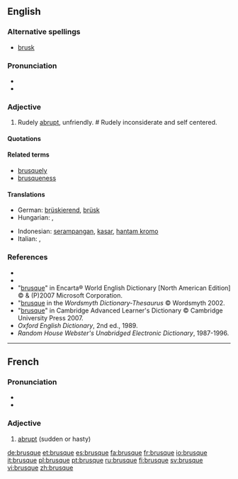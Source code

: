 ==English==

===Alternative spellings===
* [[brusk]]

===Pronunciation===
* {{IPA|/bru:sk/}}
* {{audio|en-us-brusque.ogg|Audio (US)}}

===Adjective===
{{en-adj|brusqu|er|more}}

# Rudely [[abrupt]], unfriendly. # Rudely inconsiderate and self centered.

====Quotations====
{{seeCites}}

====Related terms====
* [[brusquely]]
* [[brusqueness]]

====Translations====
{{trans-top|rudely abrupt, unfriendly}}
* German: [[brüskierend]], [[brüsk]]
* Hungarian: {{t|hu|nyers}}, {{t+|hu|durva}}
{{trans-mid}}
* Indonesian: [[serampangan]], [[kasar]], [[hantam kromo]]
* Italian: {{t+|it|brusco|m}}, {{t+|it|brusca|f}}
{{trans-bottom}}

===References===
* {{R:Webster 1913|brusque}}
* {{R:Dictionary.com|brusque}}
* "[http://encarta.msn.com/dictionary_/brusque.html brusque]" in Encarta® World English Dictionary [North American Edition] © & (P)2007 Microsoft Corporation.
* "[http://www.wordsmyth.net/live/home.php?script=search&matchent=brusque&matchtype=exact brusque] in the ''Wordsmyth Dictionary-Thesaurus'' © Wordsmyth 2002.
* "[http://dictionary.cambridge.org/define.asp?key=9952&dict=CALD brusque]" in Cambridge Advanced Learner's Dictionary © Cambridge University Press 2007.
* ''Oxford English Dictionary'', 2nd ed., 1989.
* ''Random House Webster's Unabridged Electronic Dictionary'', 1987-1996.

----

==French==
{{wikipedia|lang=fr}}

===Pronunciation===
* {{IPA|/bʁysk/|lang=fr}}
* {{audio|Fr-brusque.ogg|brusque}}

===Adjective===
{{fr-adj-mf}}

# [[abrupt]] (sudden or hasty)

{{tbot entry|French|abrupt|2008|April|fr}}

[[de:brusque]]
[[et:brusque]]
[[es:brusque]]
[[fa:brusque]]
[[fr:brusque]]
[[io:brusque]]
[[it:brusque]]
[[pl:brusque]]
[[pt:brusque]]
[[ru:brusque]]
[[fi:brusque]]
[[sv:brusque]]
[[vi:brusque]]
[[zh:brusque]]